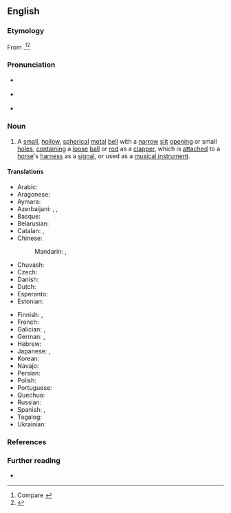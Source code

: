 ==English==
{{was wotd|2022|December|25}}

===Etymology===
{{multiple images
|direction = vertical
|image1 = Бубенец средневековый.Рязанское княжество.jpg
|caption1 = A [[medieval]] jingle bell from the [[w:Principality of Ryazan|Grand Duchy of Ryazan]], now in [[Russia]].
|image2 = SleighBells.jpg
|caption2 = Jingle bells [[mount#Verb|mounted]] on to a [[handle#Noun|handle]] for [[use#Noun|use]] as a [[percussion instrument]].
}}

From {{compound|en|jingle|t1=sound of metal, etc., clattering against itself|pos1=attributively|bell|notext=1|type=endocentric}}.<ref>Compare {{R:OED Online|subentry=jingle-bell|subpos=n|subid=40391913|entry=jingle|pos=n|id=101333|date=June 2022}}</ref><ref>{{R:Dictionary.com|pos=n|source=Random House}}</ref>

===Pronunciation===
* {{a|RP}} {{IPA|en|/ˈd͡ʒɪŋɡl̩ bɛl/}}
* {{a|GA}} {{IPA|en|/ˈd͡ʒɪŋɡ(ə)l ˌbɛl/}}
* {{hyphenation|en|jing|le bell}}

===Noun===
{{en-noun}}

# A [[small#Adjective|small]], [[hollow#Adjective|hollow]], [[spherical]] [[metal#Adjective|metal]] [[bell#Noun|bell]] with a [[narrow#Adjective|narrow]] [[slit#Noun|slit]] [[opening#Noun|opening]] or small [[hole#Noun|holes]], [[contain]]ing a [[loose#Adjective|loose]] [[ball#Noun|ball]] or [[rod#Noun|rod]] as a [[clapper]], which is [[attach]]ed to a [[horse#Noun|horse]]'s [[harness#Noun|harness]] as a [[signal#Noun|signal]], or {{lb|en|percussion instrument}} used as a [[musical instrument]].
#: {{synonyms|en|cascabel|sleigh bell}}

====Translations====
{{trans-top|small, hollow, spherical metal bell with a narrow slit opening or small holes, containing a loose ball or rod as a clapper}}
* Arabic: {{t|ar|جرس زلق|?}}
* Aragonese: {{t|an|cascavillo}}
* Aymara: {{t|ay|suxu suxu}}
* Azerbaijani: {{t|az|qumrov}}, {{t+|az|zəng}}, {{t+|az|zınqırov}}
* Basque: {{t|eu|kaskabilo}}
* Belarusian: {{t|be|шархуны}}
* Catalan: {{t+|ca|cascavell|m}}, {{t+|ca|picarol|m}}
* Chinese:
*: Mandarin: {{t+|cmn|馬鈴}}, {{t+|cmn|马铃|tr=mǎlíng|lit=horse bell}}
* Chuvash: {{t|cv|xӑнкӑрма}}
* Czech: {{t+|cs|rolnička|f}}
* Danish: {{t+|da|bjælde|c}}
* Dutch: {{t|nl|schelringen|?}}
* Esperanto: {{t|eo|tintilo}}
* Estonian: {{t|et|kuljus}}
{{trans-mid}}
* Finnish: {{t+|fi|kulkunen}}, {{t+|fi|tiuku}}
* French: {{t+|fr|grelot|m}}
* Galician: {{t+|gl|axóuxere|m}}, {{t+|gl|cascabel|m}}
* German: {{t|de|Glockenstab|m}}, {{t+|de|Schelle|f}}
* Hebrew: {{t|he|פעמוני מזחלת}}
* Japanese: {{t|ja|スレイベル|tr=surei beru}}, {{t+|ja|鈴|tr=suzu}}
* Korean: {{t+|ko|방울}}
* Navajo: {{t|nv|yooʼ diitsʼaʼí}}
* Persian: {{t+|fa|زنگ دستی}}
* Polish: {{t|pl|bubieniec|m}}
* Portuguese: {{t+|pt|guizo|m}}
* Quechua: {{t|qu|chanrara}}
* Russian: {{t+|ru|бубенец|m}}
* Spanish: {{t+|es|cascabel|m}}, {{t+|es|cascabillo|m}}
* Tagalog: {{t|tl|baimbi}}
* Ukrainian: {{t+|uk|бубоне́ць|?}}
{{trans-bottom}}

===References===
<references/>

===Further reading===
* {{pedia}}